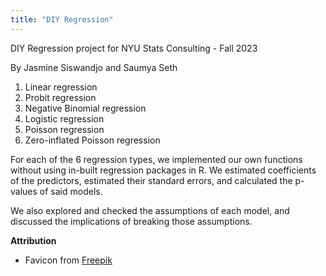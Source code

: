 ```yaml
---
title: "DIY Regression"
---
```


DIY Regression project for NYU Stats Consulting - Fall 2023

By Jasmine Siswandjo and Saumya Seth

1.  Linear regression
2.  Probit regression
3.  Negative Binomial regression
4.  Logistic regression
5.  Poisson regression\
6.  Zero-inflated Poisson regression

For each of the 6 regression types, we implemented our own functions without using in-built regression packages in R. We estimated coefficients of the predictors, estimated their standard errors, and calculated the p-values of said models.

We also explored and checked the assumptions of each model, and discussed the implications of breaking those assumptions.

**Attribution**

-   Favicon from [Freepik](https://www.flaticon.com/free-icon/regression_9850888?term=regression&page=1&position=6&origin=search&related_id=9850888)
